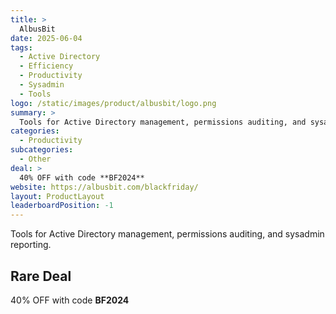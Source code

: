 ```yaml
---
title: >
  AlbusBit
date: 2025-06-04
tags:
  - Active Directory
  - Efficiency
  - Productivity
  - Sysadmin
  - Tools
logo: /static/images/product/albusbit/logo.png
summary: >
  Tools for Active Directory management, permissions auditing, and sysadmin reporting.
categories:
  - Productivity
subcategories:
  - Other
deal: >
  40% OFF with code **BF2024**
website: https://albusbit.com/blackfriday/
layout: ProductLayout
leaderboardPosition: -1
---
```

Tools for Active Directory management, permissions auditing, and sysadmin reporting.

## Rare Deal

40% OFF with code **BF2024**
